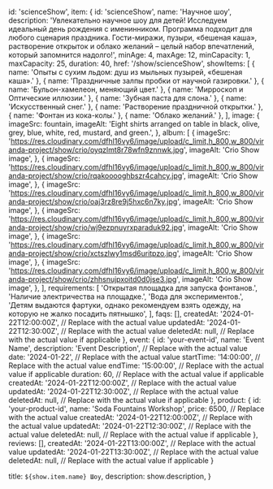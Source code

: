   id: 'scienceShow',
  item: {
    id: 'scienceShow',
    name: 'Научное шоу',
    description:
      'Увлекательно научное шоу для детей! Исследуем идеальный день рождения с именинником. Программа подходит для любого сценария праздника. Гости-миражи, пузыри, «бешеная каша», растворение открыток и облако желаний – целый набор впечатлений, который запомнится надолго!',
    minAge: 4,
    maxAge: 12,
    minCapacity: 1,
    maxCapacity: 25,
    duration: 40,
    href: '/show/scienceShow',
    showItems: [
      { name: 'Опыты с сухим льдом: душ из мыльных пузырей, «бешеная каша».' },
      { name: 'Праздничные залпы пробки от научной газировки.' },
      { name: 'Бульон-хамелеон, меняющий цвет.' },
      { name: 'Мирроскоп и Оптические иллюзии.' },
      { name: 'Зубная паста для слона.' },
      { name: 'Искусственный снег.' },
      { name: 'Растворение праздничной открытки.' },
      { name: 'Фонтан из кока-колы.' },
      { name: 'Облако желаний.' },
    ],
    image: {
      imageSrc: fountain,
      imageAlt:
        'Eight shirts arranged on table in black, olive, grey, blue, white, red, mustard, and green.',
    },
    album: [
      {
        imageSrc:
          'https://res.cloudinary.com/dfhl16vy6/image/upload/c_limit,h_800,w_800/viranda-project/show/crio/oyqzlmt8r78wfn9znnwk.jpg',
        imageAlt: 'Crio Show image',
      },
      {
        imageSrc:
          'https://res.cloudinary.com/dfhl16vy6/image/upload/c_limit,h_800,w_800/viranda-project/show/crio/rqakooooghbszr4cahcy.jpg',
        imageAlt: 'Crio Show image',
      },
      {
        imageSrc:
          'https://res.cloudinary.com/dfhl16vy6/image/upload/c_limit,h_800,w_800/viranda-project/show/crio/oaj3rz8re9j5hxc6n7ky.jpg',
        imageAlt: 'Crio Show image',
      },
      {
        imageSrc:
          'https://res.cloudinary.com/dfhl16vy6/image/upload/c_limit,h_800,w_800/viranda-project/show/crio/wj9ezpnuyrxparaduk92.jpg',
        imageAlt: 'Crio Show image',
      },
      {
        imageSrc:
          'https://res.cloudinary.com/dfhl16vy6/image/upload/c_limit,h_800,w_800/viranda-project/show/crio/xctszlwy1msd6uritpzo.jpg',
        imageAlt: 'Crio Show image',
      },
      {
        imageSrc:
          'https://res.cloudinary.com/dfhl16vy6/image/upload/c_limit,h_800,w_800/viranda-project/show/crio/zhhsnujpxoitd0d0jse3.jpg',
        imageAlt: 'Crio Show image',
      },
    ],
    requirements: [
      'Открытая площадка для запуска фонтанов.',
      'Наличие электричества на площадке.',
      'Вода для экспериментов.',
      'Детям выдаются фартуки, однако рекомендуем взять одежду, на которую не жалко посадить пятнышко',
    ],
    faqs: [],
    createdAt: '2024-01-22T12:00:00Z', // Replace with the actual value
    updatedAt: '2024-01-22T12:30:00Z', // Replace with the actual value
    deletedAt: null, // Replace with the actual value if applicable
  },
  event: {
    id: 'your-event-id',
    name: 'Event Name',
    description: 'Event Description', // Replace with the actual value
    date: '2024-01-22', // Replace with the actual value
    startTime: '14:00:00', // Replace with the actual value
    endTime: '15:00:00', // Replace with the actual value if applicable
    duration: 60, // Replace with the actual value if applicable
    createdAt: '2024-01-22T12:00:00Z', // Replace with the actual value
    updatedAt: '2024-01-22T12:30:00Z', // Replace with the actual value
    deletedAt: null, // Replace with the actual value if applicable
  },
  product: {
    id: 'your-product-id',
    name: 'Soda Fountains Workshop',
    price: 6500, // Replace with the actual value
    createdAt: '2024-01-22T12:00:00Z', // Replace with the actual value
    updatedAt: '2024-01-22T12:30:00Z', // Replace with the actual value
    deletedAt: null, // Replace with the actual value if applicable
  },
  reviews: [],
  createdAt: '2024-01-22T13:00:00Z', // Replace with the actual value
  updatedAt: '2024-01-22T13:30:00Z', // Replace with the actual value
  deletedAt: null, // Replace with the actual value if applicable
}

  title: `${show.item.name} Шоу`,
  description: show.description,
}

<Show show={show} />
